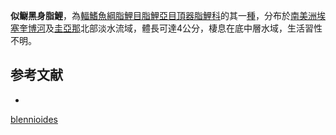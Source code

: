 {{Speciesbox
| status = NE
| status_system = IUCN3.1
| genus = Melanocharacidium
| species = blennioides
| authority = [[Eigenmann|Eigenmann]], 1909
| synonyms = *''Characidium blennioides''<br /><small>Eigenmann, 1909</small>
}}
'''似鳚黑身脂鯉'''，為[[輻鰭魚綱|輻鰭魚綱]][[脂鯉目|脂鯉目]][[脂鯉亞目|脂鯉亞目]][[頂器脂鯉科|頂器脂鯉科]]的其一[[種|種]]，分布於[[南美洲|南美洲]][[埃塞奎博河|埃塞奎博河]]及[[圭亞那|圭亞那]]北部淡水流域，體長可達4公分，棲息在底中層水域，生活習性不明。

==参考文献==
{{refbegin}}
*{{FishBase_species|genus=Melanocharacidium|species=blennioides|year=2013|month=10}}
{{refend}}
{{Taxonbar|from=Q5845395}}

[[Category:黑身脂鯉屬|blennioides]]